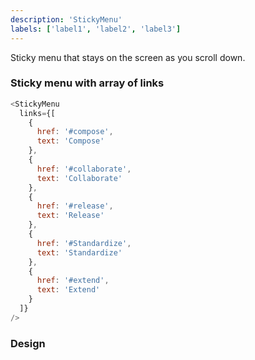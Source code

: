 ```yaml
---
description: 'StickyMenu'
labels: ['label1', 'label2', 'label3']
---
```



Sticky menu that stays on the screen as you scroll down.

### Sticky menu with array of links

```js live
<StickyMenu
  links={[
    {
      href: '#compose',
      text: 'Compose'
    },
    {
      href: '#collaborate',
      text: 'Collaborate'
    },
    {
      href: '#release',
      text: 'Release'
    },
    {
      href: '#Standardize',
      text: 'Standardize'
    },
    {
      href: '#extend',
      text: 'Extend'
    }
  ]}
/>
```

### Design

<FigmaEmbed src="https://www.figma.com/embed?embed_host=share&url=https%3A%2F%2Fwww.figma.com%2Ffile%2FctC1w9YhJvqaO1EZ08gLOV%2FCommunity%3Fnode-id%3D9%253A1027" />
